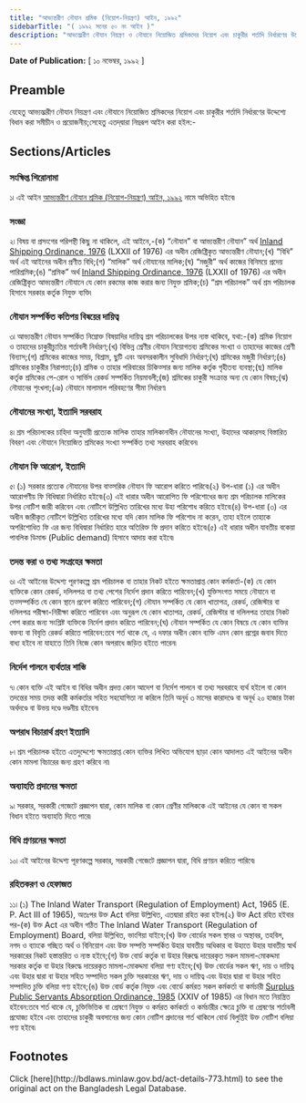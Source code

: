 ```yaml
---
title: "আভ্যন্তরীণ নৌযান শ্রমিক (নিয়োগ-নিয়ন্ত্রণ) আইন, ১৯৯২"
sidebarTitle: "( ১৯৯২ সনের ৫০ নং আইন )"
description: "আভ্যন্ত্মরীণ নৌযান নিয়ন্ত্রণ ও নৌযানে নিয়োজিত শ্রমিকদের নিয়োগ এবং চাকুরীর শর্তাদি নির্ধারণের উদ্দেশ্যে প্রণীত আইন৷"
---
```


**Date of Publication:** [ ১০ নভেম্বর, ১৯৯২ ]

## Preamble

যেহেতু আভ্যন্ত্মরীণ নৌযান নিয়ন্ত্রণ এবং নৌযানে নিয়োজিত শ্রমিকদের নিয়োগ এবং চাকুরীর শর্তাদি নির্ধারণের উদ্দেশ্যে বিধান করা সমীচীন ও প্রয়োজনীয়;সেহেতু এতদ্‌দ্বারা নিম্নরূপ আইন করা হইল:-

## Sections/Articles

### সংক্ষিপ্ত শিরোনামা

১৷ এই আইন [আভ্যন্তরীণ নৌযান শ্রমিক (নিয়োগ-নিয়ন্ত্রণ) আইন, ১৯৯২](/laws/volume-29/act-773 "আভ্যন্তরীণ নৌযান শ্রমিক (নিয়োগ-নিয়ন্ত্রণ) আইন, ১৯৯২") নামে অভিহিত হইবে৷

### সংজ্ঞা

২৷ বিষয় বা প্রসংগের পরিপন্থী কিছু না থাকিলে, এই আইনে,-(ক) “নৌযান” বা আভ্যন্তরীণ নৌযান” অর্থ [Inland Shipping Ordinance, 1976](/laws/volume-20/act-531 "Inland Shipping Ordinance, 1976") (LXXII of 1976) এর অধীন রেজিষ্ট্রিকৃত আভ্যন্তরীণ নৌযান;(খ) “বিধি” অর্থ এই আইনের অধীন প্রণীত বিধি;(গ) “মালিক” অর্থ নৌযানের মালিক;(ঘ) “মজুরী” অর্থ কাজের বিনিময়ে প্রদেয় পারিশ্রমিক;(ঙ) “শ্রমিক” অর্থ [Inland Shipping Ordinance, 1976](/laws/volume-20/act-531 "Inland Shipping Ordinance, 1976") (LXXII of 1976) এর অধীন রেজিষ্ট্রিকৃত আভ্যন্তরীণ নৌযানে যে কোন রকমের কাজ করার জন্য নিযুক্ত শ্রমিক;(চ) “শ্রম পরিচালক” অর্থ শ্রম পরিচালক হিসাবে সরকার কর্তৃক নিযুক্ত ব্যক্তি৷

### নৌযান সম্পর্কিত কতিপয় বিষয়ের দায়িত্ব

৩৷ আভ্যন্তরীণ নৌযান সম্পর্কিত নিম্নোক্ত বিষয়াদির দায়িত্ব শ্রম পরিচালকের উপর ন্যস্ত থাকিবে, যথা:-(ক) শ্রমিক নিয়োগ ও তাহাদের চাকুরীচ্যুতির শর্তাবলী নির্ধারণ;(খ) বিভিন্ন শ্রেণীর নৌযান নিয়োগতব্য শ্রমিকের সংখ্যা ও তাহাদের কাজের শ্রেণী বিন্যাস;(গ) শ্রমিকের কাজের সময়, বিশ্রাম, ছুটি এবং অবসরকালীন সুবিধাদি নির্ধারণ;(ঘ) শ্রমিকের মজুরী নির্ধারণ;(ঙ) শ্রমিকের চাকুরীর নিরাপত্তা;(চ) শ্রমিক ও তাহার পরিবারের চিকিত্সার জন্য মালিক কর্তৃক গৃহীতব্য ব্যবস্থা;(ছ) মালিক কর্তৃক শ্রমিকের পে-রোল ও সার্ভিস রেকর্ড সম্পর্কিত নিয়মাবলী;(জ) শ্রমিকের চাকুরী সংক্রান্ত অন্য যে কোন বিষয়;(ঝ) নৌযানের শৃংখলা;(ঞ) নৌযানে মালামাল পরিবহণের সীমা নির্ধারণ৷

### নৌযানের সংখ্যা, ইত্যাদি সরবরাহ

৪৷ শ্রম পরিচালকের চাহিদা অনুযায়ী প্রত্যেক মালিক তাহার মালিকানাধীন নৌযানের সংখ্যা, উহাদের আকারসহ বিস্তারিত বিবরণ এবং নৌযানে নিয়োজিত শ্রমিকের সংখ্যা সম্পর্কিত তথ্য সরবরাহ করিবেন৷

### নৌযান ফি আরোপ, ইত্যাদি

৫৷ (১) সরকার প্রত্যেক নৌযানের উপর বাত্সরিক নৌযান ফি আরোপ করিতে পারিবে৷(২) উপ-ধারা (১) এর অধীন আরোপণীয় ফি বিধিদ্বারা নির্ধারিত হইবে৷(৩) এই ধারার অধীন আরোপিত ফি পরিশোধের জন্য শ্রম পরিচালক মালিকের উপর নোটিশ জারী করিবেন এবং নোটিশে উল্লিখিত তারিখের মধ্যে উহা পরিশোধ করিতে হইবে৷(৪) উপ-ধারা (৩) এর অধীন জারীকৃত নোটিশে উল্লিখিত তারিখের মধ্যে যদি কোন মালিক ফি পরিশোধ না করেন, তাহা হইলে তাহাকে অপরিশোধিত ফি এর জন্য বিধিদ্বারা নির্ধারিত হারে অতিরিক্ত ফি প্রদান করিতে হইবে৷(৫) এই ধারার অধীন যাবতীয় বকেয়া পাবলিক ডিমান্ড (Public demand) হিসাবে আদায় করা হইবে৷

### তদন্ত করা ও তথ্য সংগ্রহের ক্ষমতা

৬৷ এই আইনের উদ্দেশ্য পূরণকল্পে শ্রম পরিচালক বা তাহার নিকট হইতে ক্ষমতাপ্রাপ্ত কোন কর্মকর্তা-(ক) যে কোন ব্যক্তিকে কোন রেকর্ড, দলিলপত্র বা তথ্য পেশের নির্দেশ প্রদান করিতে পারিবেন;(খ) যুক্তিসংগত সময়ে নৌযানে বা তত্সম্পর্কিত যে কোন স্থানে প্রবেশ করিতে পারিবেন;(গ) নৌযান সম্পর্কিত যে কোন খাতাপত্র, রেকর্ড, রেজিস্টার বা দলিলপত্র পরীক্ষা-নিরীক্ষা করিতে পারিবেন এবং অনুরূপ যে কোন খাতাপত্র, রেকর্ড, রেজিস্টার বা দলিলপত্র তাহার নিকট পেশ করার জন্য সংশ্লিষ্ট ব্যক্তিকে নির্দেশ প্রদান করিতে পারিবেন;(ঘ) নৌযান সম্পর্কিত যে কোন বিষয়ে যে কোন ব্যক্তির বক্তব্য বা বিবৃতি রেকর্ড করিতে পারিবেন:তবে শর্ত থাকে যে, এ দফার অধীন কোন ব্যক্তি এমন কোন প্রশ্নের জবাব দিতে বাধ্য হইবে না যাহাতে তিনি নিজে কোন অপরাধে জড়িত হইতে পারেন৷

### নির্দেশ পালনে ব্যর্থতার শাস্তি

৭৷ কোন ব্যক্তি এই আইন বা বিধির অধীন প্রদত্ত কোন আদেশ বা নির্দেশ পালনে বা তথ্য সরবরাহে ব্যর্থ হইলে বা কোন তদন্তের সময় তদন্ত কারী কর্মকর্তার সহিত সহযোগিতা না করিলে তিনি অনূর্ধ ৩ মাসের কারাদণ্ডে বা অনূর্ধ ২০ হাজার টাকা অর্থদণ্ডে বা উভয় দণ্ডে দণ্ডনীয় হইবেন৷

### অপরাধ বিচারার্থ গ্রহণ ইত্যাদি

৮৷ শ্রম পরিচালক হইতে এতদুদ্দেশ্যে ক্ষমতাপ্রাপ্ত কোন ব্যক্তির লিখিত অভিযোগ ছাড়া কোন আদালত এই আইনের অধীন কোন মামলা বিচারের জন্য গ্রহণ করিবে না৷

### অব্যাহতি প্রদানের ক্ষমতা

৯৷ সরকার, সরকারী গেজেটে প্রজ্ঞাপন দ্বারা, কোন মালিক বা কোন শ্রেণীর মালিককে এই আইনের যে কোন বা সকল বিধান হইতে অব্যাহতি দিতে পারে৷

### বিধি প্রণয়নের ক্ষমতা

১০৷ এই আইনের উদ্দেশ্য পূরণকল্পে সরকার, সরকারী গেজেটে প্রজ্ঞাপন দ্বারা, বিধি প্রণয়ন করিতে পারিবে৷

### রহিতকরণ ও হেফাজত

১১৷ (১) The Inland Water Transport (Regulation of Employment) Act, 1965 (E. P. Act III of 1965), অতঃপর উক্ত Act বলিয়া উল্লিখিত, এতদ্বারা রহিত করা হইল৷(২) উক্ত Act রহিত হইবার পর-(ক) উক্ত Act এর অধীন গঠিত The Inland Water Transport (Regulation of Employment) Board, বলিয়া উল্লিখিত, ভাংগিয়া যাইবে;(খ) উক্ত বোর্ডের সকল স্থাবর ও অস্থাবর, তহবিল, নগদ ও ব্যাংকে গচ্ছিত অর্থ ও বিনিয়োগ এবং উক্ত সম্পত্তি সম্পর্কিত উহার যাবতীয় অধিকার বা উহাতে উহার যাবতীয় স্বার্থ সরকারের নিকট হস্তান্তরিত ও ন্যস্ত হইবে;(গ) উক্ত বোর্ড কর্তৃক বা উহার বিরুদ্ধে দায়েরকৃত সকল মামলা-মোকদ্দমা সরকার কর্তৃক বা উহার বিরুদ্ধে দায়েরকৃত মামলা-মোকদ্দমা বলিয়া গণ্য হইবে;(ঘ) উক্ত বোর্ডের সকল ঋণ, দায় ও দায়িত্ব এবং উহার দ্বারা বা উহার সহিত সম্পাদিত সকল চুক্তি সরকারের ঋণ, দায় ও দায়িত্ব এবং উহার দ্বারা বা উহার সহিত সম্পাদিত চুক্তি বলিয়া গণ্য হইবে;(ঙ) উক্ত বোর্ড কর্তৃক নিযুক্ত এবং বোর্ডে কর্মরত সকল কর্মকর্তা বা কর্মচারী [Surplus Public Servants Absorption Ordinance, 1985](/laws/volume-26/act-684 "Surplus Public Servants Absorption Ordinance, 1985") (XXIV of 1985) এর বিধান মতে নিয়ন্ত্রিত হইবেন:তবে শর্ত থাকে যে, চুক্তিভিত্তিক বা প্রেষণে নিযুক্ত ও কর্মরত কর্মকর্তা ও কর্মচারীর ক্ষেত্রে চুক্তি বা প্রেষণের শর্তাবলী প্রযোজ্য হইবে এবং তাহাদের চাকুরী অবসানের জন্য কোন নোটিশ প্রদানের শর্ত থাকিলে বোর্ড বিলুপ্তিই উক্ত নোটিশ বলিয়া গণ্য হইবে৷

## Footnotes

<Note>
  Click [here](http://bdlaws.minlaw.gov.bd/act-details-773.html) to see the original act on the Bangladesh Legal Database.
</Note>
